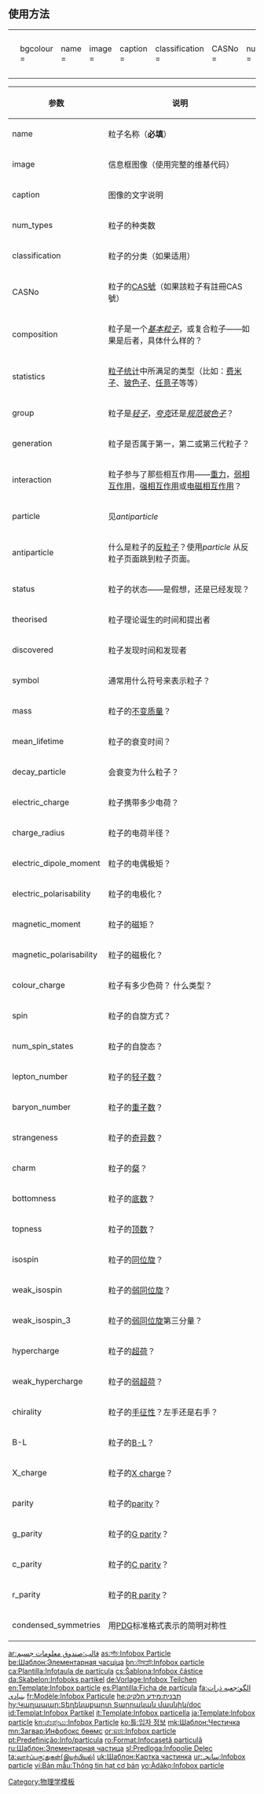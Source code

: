{{documentation subpage}}
== 使用方法 ==
{| style="background: transparent;"
|<pre>{{Infobox Particle
| bgcolour =
| name = 
| image = 
| caption = 
| classification =
| CASNo =
| num_types = 
| composition = 
| family = 
| group = 
| generation =
| interaction = 
| particle = 
| antiparticle = 
| status = 
| theorized = 
| discovered = 
| symbol = 
| mass = 
| mean_lifetime = 
| full_width =
| decay_particle = 
| electric_charge = 
| charge_radius =
| electric_dipole_moment =
| electric_polarisability =
| magnetic_moment =
| magnetic_polarisability =
| color_charge = 
| spin = 
| num_spin_states =
| lepton_number =
| baryon_number =
| strangeness =
| charm =
| bottomness =
| topness =
| isospin =
| isospin_3 =
| weak_isospin =
| weak_isospin_3 =
| hypercharge =
| weak_hypercharge =
| chirality =
| B-L =
| X_charge =
| parity =
| g_parity =
| c_parity =
| r_parity =
| condensed_symmetries = 
}}</pre>
|}
{| class="wikitable"
|-
! 参数 !! 说明
|-
| name || 粒子名称（'''必填'''）
|-
| image || 信息框图像（使用完整的维基代码）
|-
| caption || 图像的文字说明
|-
| num_types || 粒子的种类数
|-
| classification || 粒子的分类（如果适用）
|-
| CASNo || 粒子的[[CAS號]]（如果該粒子有註冊CAS號）
|-
| composition || 粒子是一个''[[基本粒子]]''，或复合粒子——如果是后者，具体什么样的？
|-
| statistics || [[粒子统计]]中所满足的类型（比如：[[费米子]]、[[玻色子]]、[[任意子]]等等）
|-
| group || 粒子是''[[轻子]]''，''[[夸克]]''还是''[[规范玻色子]]''？
|-
| generation || 粒子是否属于第一，第二或第三代粒子？
|-
| interaction || 粒子参与了那些相互作用——[[重力]]，[[弱相互作用]]，[[强相互作用]]或[[电磁相互作用]]？
|-
| particle || 见''antiparticle''
|-
| antiparticle || 什么是粒子的[[反粒子]]？使用''particle'' 从反粒子页面跳到粒子页面。
|-
| status || 粒子的状态——是假想，还是已经发现？
|-
| theorised|| 粒子理论诞生的时间和提出者
|-
| discovered || 粒子发现时间和发现者
|-
| symbol || 通常用什么符号来表示粒子？
|-
| mass || 粒子的[[不变质量]]？
|-
| mean_lifetime || 粒子的衰变时间？
|-
| decay_particle || 会衰变为什么粒子？
|-
| electric_charge || 粒子携带多少电荷？
|-
| charge_radius || 粒子的电荷半径？
|-
| electric_dipole_moment || 粒子的电偶极矩？
|-
| electric_polarisability || 粒子的电极化？
|-
| magnetic_moment || 粒子的磁矩？
|-
| magnetic_polarisability|| 粒子的磁极化？
|-
| colour_charge || 粒子有多少色荷？ 什么类型？
|-
| spin || 粒子的自旋方式？
|-
| num_spin_states || 粒子的自旋态？
|-
| lepton_number || 粒子的[[轻子数]]？
|-
| baryon_number || 粒子的[[重子数]]？
|-
| strangeness || 粒子的[[奇异数]]？
|-
| charm || 粒子的[[粲]]？
|-
| bottomness || 粒子的[[底夸克|底数]]？
|-
| topness || 粒子的[[顶夸克|顶数]]？
|-
| isospin || 粒子的[[同位旋]]？
|-
| weak_isospin || 粒子的[[弱同位旋]]？
|-
| weak_isospin_3 || 粒子的[[弱同位旋]]第三分量？
|-
| hypercharge || 粒子的[[超荷]]？
|-
| weak_hypercharge || 粒子的[[弱超荷]]？
|-
| chirality || 粒子的[[手征性]]？左手还是右手？
|-
| B-L || 粒子的[[B-L]]？ 
|-
| X_charge || 粒子的[[X charge]]？ 
|-
| parity || 粒子的[[Parity (physics)|parity]]？
|-
| g_parity || 粒子的[[G-parity|G parity]]？
|-
| c_parity ||粒子的[[C-parity|C parity]]？
|-
| r_parity || 粒子的[[R-parity|R parity]]？
|-
| condensed_symmetries || 用[[PDG]]标准格式表示的简明对称性
|}
[[Category:物理学模板]]
[[Category:使用了分析程序的模板|{{PAGENAME}}]]
[[ar:قالب:صندوق معلومات جسيم]]
[[as:সাঁচ:Infobox Particle]]
[[be:Шаблон:Элементарная часціца]]
[[bn:টেমপ্লেট:Infobox particle]]
[[ca:Plantilla:Infotaula de partícula]]
[[cs:Šablona:Infobox částice]]
[[da:Skabelon:Infoboks partikel]]
[[de:Vorlage:Infobox Teilchen]]
[[en:Template:Infobox particle]]
[[es:Plantilla:Ficha de partícula]]
[[fa:الگو:جعبه ذرات بنیادی]]
[[fr:Modèle:Infobox Particule]]
[[he:תבנית:מידע חלקיק]]
[[hy:Կաղապար:Տեղեկաքարտ Տարրական մասնիկ/doc]]
[[id:Templat:Infobox Partikel]]
[[it:Template:Infobox particella]]
[[ja:Template:Infobox particle]]
[[kn:ಟೆಂಪ್ಲೇಟು:Infobox Particle]]
[[ko:틀:입자 정보]]
[[mk:Шаблон:Честичка]]
[[mn:Загвар:Инфобокс бөөмс]]
[[or:ଛାଞ୍ଚ:Infobox particle]]
[[pt:Predefinição:Info/partícula]]
[[ro:Format:Infocasetă particulă]]
[[ru:Шаблон:Элементарная частица]]
[[sl:Predloga:Infopolje Delec]]
[[ta:வார்ப்புரு:துகள்(இயற்பியல்)]]
[[uk:Шаблон:Картка частинка]]
[[ur:سانچہ:Infobox particle]]
[[vi:Bản mẫu:Thông tin hạt cơ bản]]
[[yo:Àdàkọ:Infobox particle]]